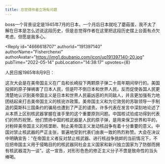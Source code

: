```yaml
---
title: 总觉得作者立场有问题
---
```



<Forum groupName="夏日重现" groupUrl="https://www.douban.com/group/732743/" archivedAt="2025-05-16T16:31:56.600Z">
  <Post
    id="266754823"
    title="总觉得作者立场有问题"
    url="https://www.douban.com/group/topic/266754823/?_spm_id=NjM1NDc0NDQ"
    pubTime="2022-05-28"
    highlightUserId="191397140"
  >
boss一个背景设定是1945年7月的日本，一个月后日本就吃了蘑菇蛋，我不太了解在日本是怎么述说这段历史，但是总觉得作者在这里把这段历史摆上台面有点欠考虑，但愿是我多心。

<Reply
  id="4666618707"
  authorId="191397140"
  authorName="Fisherchenxi"
  authorAvatar="https://img1.doubanio.com/icon/up191397140-20.jpg"
  pubTime="2022-05-14"
  pubLocation="14:38:17"
  upvotes={8}
>
人民日报1965年8月9日：

这次大会是在美帝国主义在广岛和长崎投下两颗原子弹二十周年期间举行的。美国投掷的原子弹祸害了日本人民，但是吓不倒日本和世界人民，反而促使各国人民更清楚地认识到美帝国主义是日本和世界人民最凶恶的共同敌人，并且更加强有力地团结起来打击美帝国主义的核讹诈政策。美帝国主义和为它效劳的苏联领导一手制造的莫斯科三国条约的骗局也遭到了严正的谴责。许多代表在发言中深刻地论述了从本质上区别核武器掌握在谁手里的这个重要原则问题。中国核试验成功得到代表们的热烈祝贺。他们赞扬中国的核武器是人民的原子弹，是用来保卫世界和平的，对粉碎美帝国主义的核垄断、制止美帝国主义发动核战争有着十分重要的意义。中国对禁止核武器的严正主张，普遍地受到代表们由衷一致的热烈称赞。大会在决议中明确宣告："在帝国主义者反对禁止核武器、进行核战争挑衅的当前情况下，不应把帝国主义用于侵略目的的核武器同社会主义国家和新兴独立国家为了防御而拥有核武器混为一谈"。这一宣告，对形形色色的修正主义分子不啻是致命性的当头棒喝。
</Reply>
  </Post>
</Forum>
